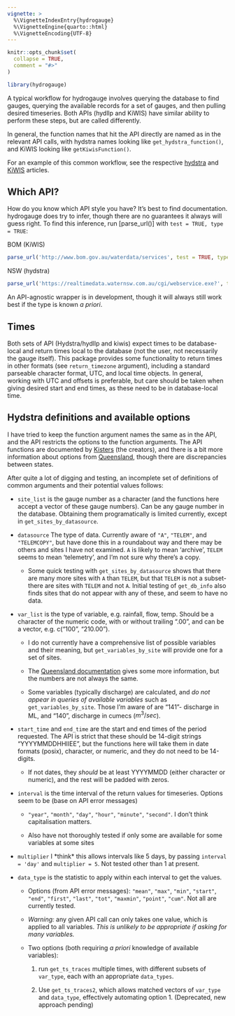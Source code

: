 ```yaml
---
vignette: >
  %\VignetteIndexEntry{hydrogauge}
  %\VignetteEngine{quarto::html}
  %\VignetteEncoding{UTF-8}
---
```


```r
knitr::opts_chunk$set(
  collapse = TRUE,
  comment = "#>"
)
```

```r
library(hydrogauge)
```

A typical workflow for hydrogauge involves querying the database to find gauges, querying the available records for a set of gauges, and then pulling desired timeseries. Both APIs (hydllp and KiWIS) have similar ability to perform these steps, but are called differently. 

In general, the function names that hit the API directly are named as in the relevant API calls, with hydstra names looking like `get_hydstra_function()`, and KiWIS looking like `getKiwisFunction()`. 

For an example of this common workflow, see the respective [hydstra](hydstra_flow.qmd) and [KiWIS](kiwis_flow.qmd) articles.

## Which API?

How do you know which API style you have? It's best to find documentation. hydrogauge does try to infer, though there are no guarantees it always will guess right. To find this inference, run [parse_url()] with `test = TRUE, type = TRUE`:  

BOM (KiWIS)
```r
parse_url('http://www.bom.gov.au/waterdata/services', test = TRUE, type = TRUE)
```

NSW (hydstra)
```r
parse_url('https://realtimedata.waternsw.com.au/cgi/webservice.exe?', test = TRUE, type = TRUE)
```

An API-agnostic wrapper is in development, though it will always still work best if the type is known *a priori*.

## Times

Both sets of API (Hydstra/hydllp and kiwis) expect times to be database-local and return times local to the database (not the user, not necessarily the gauge itself). This package provides some functionality to return times in other formats (see `return_timezone` argument), including a standard parseable character format, UTC, and local time objects. In general, working with UTC and offsets is preferable, but care should be taken when giving desired start and end times, as these need to be in database-local time.


## Hydstra definitions and available options

I have tried to keep the function argument names the same as in the API, and the API restricts the options to the function arguments. The API functions are documented by [Kisters](https://kisters.com.au/doco/hydllp.htm) (the creators), and there is a bit more information about options from [Queensland](https://water-monitoring.information.qld.gov.au/wini/Documents/RDMW_API_doco.pdf), though there are discrepancies between states.

After quite a lot of digging and testing, an incomplete set of definitions of common arguments and their potential values follows:

-   `site_list` is the gauge number as a character (and the functions here accept a vector of these gauge numbers). Can be any gauge number in the database. Obtaining them programatically is limited currently, except in `get_sites_by_datasource`.

-   `datasource` The type of data. Currently aware of `"A"`, `"TELEM"`, and `"TELEMCOPY"`, but have done this in a roundabout way and there may be others and sites I have not examined. `A` is likely to mean 'archive', `TELEM` seems to mean 'telemetry', and I'm not sure why there's a copy.

    -   Some quick testing with `get_sites_by_datasource` shows that there are many more sites with `A` than `TELEM`, but that `TELEM` is not a subset- there are sites with `TELEM` and not `A`. Initial testing of `get_db_info` also finds sites that do not appear with any of these, and seem to have no data.

-   `var_list` is the type of variable, e.g. rainfall, flow, temp. Should be a character of the numeric code, with or without trailing ".00", and can be a vector, e.g. c("100", "210.00").

    -   I do not currently have a comprehensive list of possible variables and their meaning, but `get_variables_by_site` will provide one for a set of sites.

    -   The [Queensland documentation](https://water-monitoring.information.qld.gov.au/wini/Documents/RDMW_API_doco.pdf) gives some more information, but the numbers are not always the same.

    -   Some variables (typically discharge) are calculated, and *do not appear in queries of available variables* such as `get_variables_by_site`. Those I'm aware of are "141"- discharge in ML, and "140", discharge in cumecs ($m^3/sec$).

-   `start_time` and `end_time` are the start and end times of the period requested. The API is strict that these should be 14-digit strings "YYYYMMDDHHIIEE", but the functions here will take them in date formats (posix), character, or numeric, and they do not need to be 14-digits.

    -   If not dates, they *should* be at least YYYYMMDD (either character or numeric), and the rest will be padded with zeros.

-   `interval` is the time interval of the return values for timeseries. Options seem to be (base on API error messages)

    -   `"year"`, `"month"`, `"day"`, `"hour"`, `"minute"`, `"second"`. I don't think capitalisation matters.

    -   Also have not thoroughly tested if only some are available for some variables at some sites

-   `multiplier` I \*think\* this allows intervals like 5 days, by passing `interval = 'day'` and `multiplier = 5`. Not tested other than 1 at present.

-   `data_type` is the statistic to apply within each interval to get the values.

    -   Options (from API error messages): `"mean"`, `"max"`, `"min"`, `"start"`, `"end"`, `"first"`, `"last"`, `"tot"`, `"maxmin"`, `"point"`, `"cum"`. Not all are currently tested.

    -   *Warning:* any given API call can only takes one value, which is applied to all variables. *This is unlikely to be appropriate if asking for many variables.*

    -   Two options (both requiring *a priori* knowledge of available variables):

        1.  run `get_ts_traces` multiple times, with different subsets of `var_type`, each with an appropriate `data_types`.

        2.  Use `get_ts_traces2`, which allows matched vectors of `var_type` and `data_type`, effectively automating option 1. (Deprecated, new approach pending)
